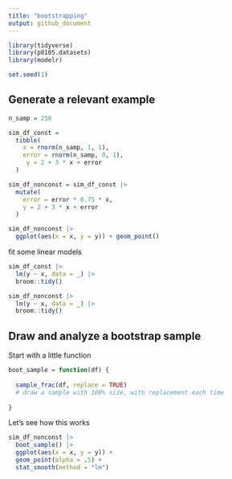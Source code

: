 ```yaml
---
title: "bootstrapping"
output: github_document
---
```




```r
library(tidyverse)
library(p8105.datasets)
library(modelr)

set.seed(1)
```


## Generate a relevant example


```r
n_samp = 250

sim_df_const = 
  tibble(
    x = rnorm(n_samp, 1, 1),
    error = rnorm(n_samp, 0, 1),
     y = 2 + 3 * x + error
  )

sim_df_nonconst = sim_df_const |>
  mutate(
    error = error * 0.75 * x,
    y = 2 + 3 * x + error
  )

sim_df_nonconst |>
  ggplot(aes(x = x, y = y)) + geom_point()
```


fit some linear models

```r
sim_df_const |>
  lm(y ~ x, data = _) |>
  broom::tidy()

sim_df_nonconst |>
  lm(y ~ x, data = _) |>
  broom::tidy()
```


## Draw and analyze a bootstrap sample

Start with a little function

```r
boot_sample = function(df) {
  
  sample_frac(df, replace = TRUE) 
  # draw a sample with 100% size, with replacement each time
  
}
```

Let's see how this works

```r
sim_df_nonconst |>
  boot_sample() |>
  ggplot(aes(x = x, y = y)) +
  geom_point(alpha = .5) +
  stat_smooth(method = "lm")
```




